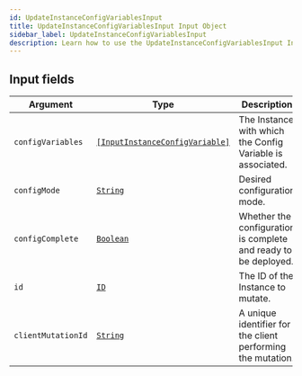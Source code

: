 ```yaml
---
id: UpdateInstanceConfigVariablesInput
title: UpdateInstanceConfigVariablesInput Input Object
sidebar_label: UpdateInstanceConfigVariablesInput
description: Learn how to use the UpdateInstanceConfigVariablesInput Input Object for Builder's API.
---
```


## Input fields

| Argument           | Type                                                                                       | Description                                                     |
| ------------------ | ------------------------------------------------------------------------------------------ | --------------------------------------------------------------- |
| `configVariables`  | [`[InputInstanceConfigVariable]`](/self-managed/composer/builder/api/schema/input_object/InputInstanceConfigVariable.mdx) | The Instance with which the Config Variable is associated.      |
| `configMode`       | [`String`](/self-managed/composer/builder/api/schema/scalar/String.mdx)                                                   | Desired configuration mode.                                     |
| `configComplete`   | [`Boolean`](/self-managed/composer/builder/api/schema/scalar/Boolean.mdx)                                                 | Whether the configuration is complete and ready to be deployed. |
| `id`               | [`ID`](/self-managed/composer/builder/api/schema/scalar/ID.mdx)                                                           | The ID of the Instance to mutate.                               |
| `clientMutationId` | [`String`](/self-managed/composer/builder/api/schema/scalar/String.mdx)                                                   | A unique identifier for the client performing the mutation.     |
